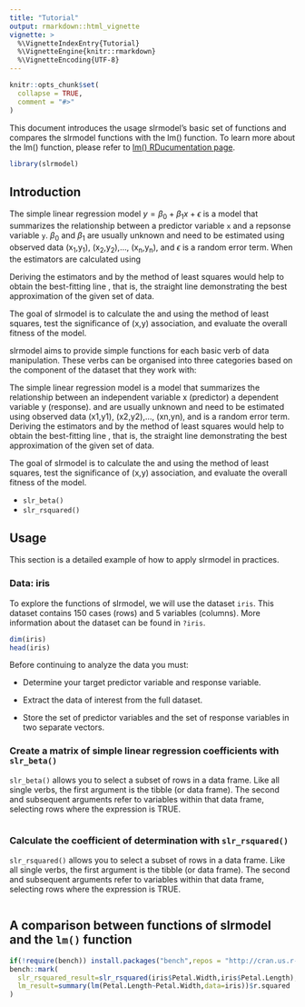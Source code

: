 ```yaml
---
title: "Tutorial"
output: rmarkdown::html_vignette
vignette: >
  %\VignetteIndexEntry{Tutorial}
  %\VignetteEngine{knitr::rmarkdown}
  %\VignetteEncoding{UTF-8}
---
```


```r
knitr::opts_chunk$set(
  collapse = TRUE,
  comment = "#>"
)
```

This document introduces the usage slrmodel’s basic set of functions and compares the slrmodel functions with the lm() function. To learn more about the lm() function, please refer to [lm() RDucumentation page](https://www.rdocumentation.org/packages/stats/versions/3.6.2/topics/lm).

```r
library(slrmodel)
```

## Introduction
The simple linear regression model $y={\beta_0}+{\beta_1}x+{\epsilon}$ is a model that summarizes the relationship between a predictor variable `x` and a repsonse variable `y`. ${\beta_0}$ and ${\beta_1}$ are usually unknown and need to be estimated using observed data (x~1~,y~1~), (x~2~,y~2~),…, (x~n~,y~n~), and ${\epsilon}$ is a random error term. When the estimators are calculated using 

Deriving the estimators 
 and 
 by the method of least squares would help to obtain the best-fitting line 
, that is, the straight line demonstrating the best approximation of the given set of data.

The goal of slrmodel is to calculate the 
 and 
 using the method of least squares, test the significance of (x,y) association, and evaluate the overall fitness of the 
 model.

slrmodel aims to provide simple functions for each basic verb of data manipulation. These verbs can be organised into three categories based on the component of the dataset that they work with:

The simple linear regression model  is a model that summarizes the relationship between an independent variable x (predictor) a dependent variable y (response).  and  are usually unknown and need to be estimated using observed data (x1,y1), (x2,y2),…, (xn,yn), and  is a random error term. Deriving the estimators 
 and 
 by the method of least squares would help to obtain the best-fitting line 
, that is, the straight line demonstrating the best approximation of the given set of data.

The goal of slrmodel is to calculate the 
 and 
 using the method of least squares, test the significance of (x,y) association, and evaluate the overall fitness of the 
 model.

* `slr_beta()`
* `slr_rsquared()`

## Usage

This section is a detailed example of how to apply slrmodel in practices.

### Data: iris
To explore the functions of slrmodel, we will use the dataset `iris`. This dataset contains 150 cases (rows) and 5 variables (columns). More information about the dataset can be found in `?iris`.
```r
dim(iris)
head(iris)
```
Before continuing to analyze the data you must:

* Determine your target predictor variable and response variable.

* Extract the data of interest from the full dataset.

* Store the set of predictor variables and the set of response variables in two separate vectors.

### Create a matrix of simple linear regression coefficients with `slr_beta()`

`slr_beta()` allows you to select a subset of rows in a data frame. Like all single verbs, the first argument is the tibble (or data frame). The second and subsequent arguments refer to variables within that data frame, selecting rows where the expression is TRUE.
```r

```

### Calculate the coefficient of determination with `slr_rsquared()`
`slr_rsquared()` allows you to select a subset of rows in a data frame. Like all single verbs, the first argument is the tibble (or data frame). The second and subsequent arguments refer to variables within that data frame, selecting rows where the expression is TRUE.
```r

```

## A comparison between functions of slrmodel and the `lm()` function

```r
if(!require(bench)) install.packages("bench",repos = "http://cran.us.r-project.org")
bench::mark(
  slr_rsquared_result=slr_rsquared(iris$Petal.Width,iris$Petal.Length),
  lm_result=summary(lm(Petal.Length~Petal.Width,data=iris))$r.squared
)
```

